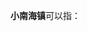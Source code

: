 '''小南海镇'''可以指：
{{PRC admin/disambig|33/08/25/102/000|50/01/14/117/000|61/07/21/115/000}}
{{disambig|cat=四字中国镇名消歧义}}